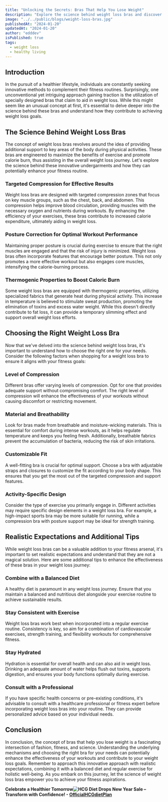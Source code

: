 ```yaml
---
title: "Unlocking the Secrets: Bras That Help You Lose Weight"
description: "Explore the science behind weight loss bras and discover how these innovative undergarments can enhance your fitness routine. Learn about targeted compression, posture correction, and thermogenic properties, along with tips for choosing the right weight loss bra. Set realistic expectations, combine with a balanced diet and exercise, and celebrate a healthier tomorrow!"
image: "../../public/blogs/weight-loss-bras.jpg"
publishedAt: "2024-01-20"
updatedAt: "2024-01-20" 
author: "edddev"
isPublished: true
tags:
  - weight loss
  - healthy living
---
```


## Introduction

In the pursuit of a healthier lifestyle, individuals are constantly seeking innovative methods to complement their fitness routines. Surprisingly, one unconventional yet intriguing approach gaining traction is the utilization of specially designed bras that claim to aid in weight loss. While this might seem like an unusual concept at first, it's essential to delve deeper into the science behind these bras and understand how they contribute to achieving weight loss goals.

## The Science Behind Weight Loss Bras

The concept of weight loss bras revolves around the idea of providing additional support to key areas of the body during physical activities. These bras are engineered to maximize the benefits of exercise and promote calorie burn, thus assisting in the overall weight loss journey. Let's explore the science behind these innovative undergarments and how they can potentially enhance your fitness routine.

### Targeted Compression for Effective Results

Weight loss bras are designed with targeted compression zones that focus on key muscle groups, such as the chest, back, and abdomen. This compression helps improve blood circulation, providing muscles with the necessary oxygen and nutrients during workouts. By enhancing the efficiency of your exercises, these bras contribute to increased calorie expenditure, ultimately aiding in weight loss.

### Posture Correction for Optimal Workout Performance

Maintaining proper posture is crucial during exercise to ensure that the right muscles are engaged and that the risk of injury is minimized. Weight loss bras often incorporate features that encourage better posture. This not only promotes a more effective workout but also engages core muscles, intensifying the calorie-burning process.

### Thermogenic Properties to Boost Caloric Burn

Some weight loss bras are equipped with thermogenic properties, utilizing specialized fabrics that generate heat during physical activity. This increase in temperature is believed to stimulate sweat production, promoting the elimination of toxins and excess water weight. While this doesn't directly contribute to fat loss, it can provide a temporary slimming effect and support overall weight loss efforts.

## Choosing the Right Weight Loss Bra

Now that we've delved into the science behind weight loss bras, it's important to understand how to choose the right one for your needs. Consider the following factors when shopping for a weight loss bra to ensure it aligns with your fitness goals:

### Level of Compression

Different bras offer varying levels of compression. Opt for one that provides adequate support without compromising comfort. The right level of compression will enhance the effectiveness of your workouts without causing discomfort or restricting movement.

### Material and Breathability

Look for bras made from breathable and moisture-wicking materials. This is essential for comfort during intense workouts, as it helps regulate temperature and keeps you feeling fresh. Additionally, breathable fabrics prevent the accumulation of bacteria, reducing the risk of skin irritations.

### Customizable Fit

A well-fitting bra is crucial for optimal support. Choose a bra with adjustable straps and closures to customize the fit according to your body shape. This ensures that you get the most out of the targeted compression and support features.

### Activity-Specific Design

Consider the type of exercise you primarily engage in. Different activities may require specific design elements in a weight loss bra. For example, a high-impact sports bra may be more suitable for running, while a compression bra with posture support may be ideal for strength training.

## Realistic Expectations and Additional Tips

While weight loss bras can be a valuable addition to your fitness arsenal, it's important to set realistic expectations and understand that they are not a magical solution. Here are some additional tips to enhance the effectiveness of these bras in your weight loss journey:

### Combine with a Balanced Diet

A healthy diet is paramount in any weight loss journey. Ensure that you maintain a balanced and nutritious diet alongside your exercise routine to achieve sustainable results.

### Stay Consistent with Exercise

Weight loss bras work best when incorporated into a regular exercise routine. Consistency is key, so aim for a combination of cardiovascular exercises, strength training, and flexibility workouts for comprehensive fitness.

### Stay Hydrated

Hydration is essential for overall health and can also aid in weight loss. Drinking an adequate amount of water helps flush out toxins, supports digestion, and ensures your body functions optimally during exercise.

### Consult with a Professional

If you have specific health concerns or pre-existing conditions, it's advisable to consult with a healthcare professional or fitness expert before incorporating weight loss bras into your routine. They can provide personalized advice based on your individual needs.

## Conclusion

In conclusion, the concept of bras that help you lose weight is a fascinating intersection of fashion, fitness, and science. Understanding the underlying mechanisms and choosing the right bra for your needs can potentially enhance the effectiveness of your workouts and contribute to your weight loss goals. Remember to approach this innovative approach with realistic expectations, combining it with a balanced diet and regular exercise for holistic well-being. As you embark on this journey, let the science of weight loss bras empower you to achieve your fitness aspirations.

**Celebrate a Healthier Tomorrow![ HCG Diet Drops](https://shareasale.com/u.cfm?d=1082540&m=35635&u=4040299&afftrack=) New Year Sale – Transform with Confidence! - [OfficialHCGdietPlan](https://shareasale.com/u.cfm?d=1082540&m=35635&u=4040299&afftrack=)**

